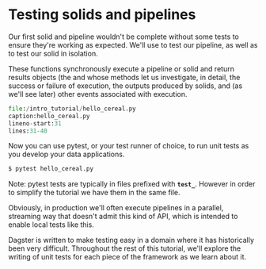 
# Testing solids and pipelines

Our first solid and pipeline wouldn't be complete without some tests to
ensure they're working as expected. We'll use <PyObject module="dagster" object="execute_pipeline" displayText="execute_pipeline()" /> to test our
pipeline, as well as <PyObject module="dagster" object="execute_solid" displayText="execute_solid()" /> to test our solid in isolation.

These functions synchronously execute a pipeline or solid and return
results objects (the <PyObject module="dagster" object="SolidExecutionResult" /> and <PyObject module="dagster" object="PipelineExecutionResult" /> whose
methods let us investigate, in detail, the success or failure of execution, the outputs produced by solids, and (as we'll
see later) other events associated with execution.

```python literalinclude
file:/intro_tutorial/hello_cereal.py
caption:hello_cereal.py
lineno-start:31
lines:31-40
```

Now you can use pytest, or your test runner of choice, to run unit tests
as you develop your data applications.

```bash
$ pytest hello_cereal.py
```

Note: pytest tests are typically in files prefixed with
**`test_`**. However in order to simplify the tutorial we have
them in the same file.

Obviously, in production we'll often execute pipelines in a parallel,
streaming way that doesn't admit this kind of API, which is intended to
enable local tests like this.

Dagster is written to make testing easy in a domain where it has
historically been very difficult. Throughout the rest of this tutorial,
we'll explore the writing of unit tests for each piece of the framework
as we learn about it.
